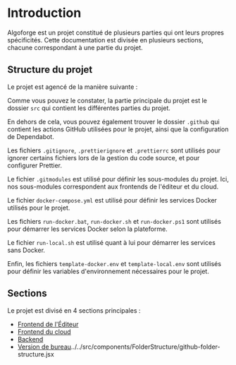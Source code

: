 
# Introduction

Algoforge est un projet constitué de plusieurs parties qui ont leurs propres spécificités.
Cette documentation est divisée en plusieurs sections, chacune correspondant à une partie du projet.

## Structure du projet

Le projet est agencé de la manière suivante :

<GitHubFolderStructure githubUrl="https://github.com/Bing-Chill-inc/Algoforge-main" />

Comme vous pouvez le constater, la partie principale du projet est le dossier `src` qui contient les différentes parties du projet.

En dehors de cela, vous pouvez également trouver le dossier `.github` qui contient les actions GitHub utilisées pour le projet,
ainsi que la configuration de Dependabot.

Les fichiers `.gitignore`, `.prettierignore` et `.prettierrc` sont utilisés pour ignorer certains fichiers lors de la gestion du code source,
et pour configurer Prettier.

Le fichier `.gitmodules` est utilisé pour définir les sous-modules du projet. Ici, nos sous-modules correspondent aux frontends de l'éditeur et du cloud.

Le fichier `docker-compose.yml` est utilisé pour définir les services Docker utilisés pour le projet.

Les fichiers `run-docker.bat`, `run-docker.sh` et `run-docker.ps1` sont utilisés pour démarrer les services Docker selon la plateforme.

Le fichier `run-local.sh` est utilisé quant à lui pour démarrer les services sans Docker.

Enfin, les fichiers `template-docker.env` et `template-local.env` sont utilisés pour définir les variables d'environnement nécessaires pour le projet.

## Sections

Le projet est divisé en 4 sections principales :

-   [Frontend de l'Éditeur](./02_web/03_editeur/01_introduction.mdx)
-   [Frontend du cloud](./02_web/04_cloud/01_introduction.mdx)
-   [Backend](./02_web/02_backend/01_introduction.mdx)
-   [Version de bureau](./03_electron/01_introduction.mdx)../../src/components/FolderStructure/github-folder-structure.jsx
